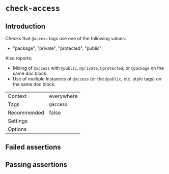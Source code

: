 # `check-access`

## Introduction

Checks that `@access` tags use one of the following values:

- "package", "private", "protected", "public"

Also reports:

- Mixing of `@access` with `@public`, `@private`, `@protected`, or `@package`
  on the same doc block.
- Use of multiple instances of `@access` (or the `@public`, etc. style tags)
  on the same doc block.

|||
|---|---|
|Context|everywhere|
|Tags|`@access`|
|Recommended|false|
|Settings||
|Options||


## Failed assertions

<Assertions rule="checkAccess" />

## Passing assertions

<Assertions rule="checkAccess" passing />
